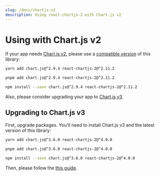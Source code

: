 ```yaml
---
slug: /docs/chartjs-v2
description: Using react-chartjs-2 with Chart.js v2
---
```



# Using with Chart.js v2

If your app needs [Chart.js v2](https://www.chartjs.org/docs/2.9.4/), please use a [compatible version](https://www.npmjs.com/package/react-chartjs-2/v/2.11.2) of this library:

<Tabs>
  <TabItem value="yarn" default>

  ```bash
  yarn add chart.js@^2.9.4 react-chartjs-2@^2.11.2
  ```

  </TabItem>
  <TabItem value="pnpm">

  ```bash
  pnpm add chart.js@^2.9.4 react-chartjs-2@^2.11.2
  ```

  </TabItem>
  <TabItem value="npm">

  ```bash
  npm install --save chart.js@^2.9.4 react-chartjs-2@^2.11.2
  ```

  </TabItem>
</Tabs>

Also, please consider upgrading your app to [Chart.js v3](#upgrading-to-chartjs-v3).

## Upgrading to Chart.js v3

First, upgrade packages. You'll need to install Chart.js v3 and the latest version of this library:

<Tabs>
  <TabItem value="yarn" default>

  ```bash
  yarn add chart.js@^3.6.0 react-chartjs-2@^4.0.0
  ```

  </TabItem>
  <TabItem value="pnpm">

  ```bash
  pnpm add chart.js@^3.6.0 react-chartjs-2@^4.0.0
  ```

  </TabItem>
  <TabItem value="npm">

  ```bash
  npm install --save chart.js@^3.6.0 react-chartjs-2@^4.0.0
  ```

  </TabItem>
</Tabs>

Then, please follow the [this guide](/docs/migration-to-v4).
